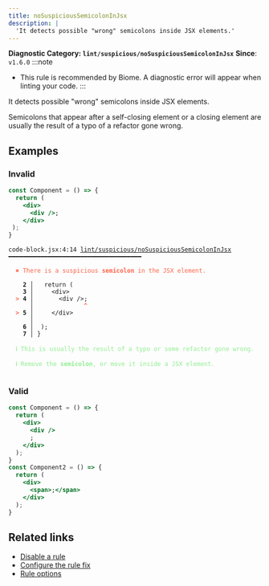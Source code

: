 ```yaml
---
title: noSuspiciousSemicolonInJsx
description: |
  'It detects possible "wrong" semicolons inside JSX elements.'
---
```


**Diagnostic Category: `lint/suspicious/noSuspiciousSemicolonInJsx`**
<Tabs>
<TabItem label="JavaScript (and super languages)" icon="seti:javascript">
**Since**: `v1.6.0`
:::note
- This rule is recommended by Biome. A diagnostic error will appear when linting your code.
:::

It detects possible "wrong" semicolons inside JSX elements.

Semicolons that appear after a self-closing element or a closing element are usually the result of a typo of a refactor gone wrong.

## Examples

### Invalid

```jsx
const Component = () => {
  return (
    <div>
      <div />;
    </div>
 );
}
```

<pre class="language-text"><code class="language-text">code-block.jsx:4:14 <a href="https://biomejs.dev/linter/rules/no-suspicious-semicolon-in-jsx">lint/suspicious/noSuspiciousSemicolonInJsx</a> ━━━━━━━━━━━━━━━━━━━━━━━━━━━━━━━━━━━━━<br /><br /><strong><span style="color: Tomato;">  </span></strong><strong><span style="color: Tomato;">✖</span></strong> <span style="color: Tomato;">There is a suspicious </span><span style="color: Tomato;"><strong>semicolon</strong></span><span style="color: Tomato;"> in the JSX element.</span><br />  <br />    <strong>2 │ </strong>  return (<br />    <strong>3 │ </strong>    &lt;div&gt;<br /><strong><span style="color: Tomato;">  </span></strong><strong><span style="color: Tomato;">&gt;</span></strong> <strong>4 │ </strong>      &lt;div /&gt;;<br />   <strong>   │ </strong>             <strong><span style="color: Tomato;">^</span></strong><br /><strong><span style="color: Tomato;">  </span></strong><strong><span style="color: Tomato;">&gt;</span></strong> <strong>5 │ </strong>    &lt;/div&gt;<br />   <strong>   │ </strong>    <br />    <strong>6 │ </strong> );<br />    <strong>7 │ </strong>&#125;<br />  <br /><strong><span style="color: lightgreen;">  </span></strong><strong><span style="color: lightgreen;">ℹ</span></strong> <span style="color: lightgreen;">This is usually the result of a typo or some refactor gone wrong.</span><br />  <br /><strong><span style="color: lightgreen;">  </span></strong><strong><span style="color: lightgreen;">ℹ</span></strong> <span style="color: lightgreen;">Remove the </span><span style="color: lightgreen;"><strong>semicolon</strong></span><span style="color: lightgreen;">, or move it inside a JSX element.</span><br />  <br /></code></pre>

### Valid

```jsx
const Component = () => {
  return (
    <div>
      <div />
      ;
    </div>
  );
}
const Component2 = () => {
  return (
    <div>
      <span>;</span>
    </div>
  );
}
```

## Related links

- [Disable a rule](/linter/#disable-a-lint-rule)
- [Configure the rule fix](/linter#configure-the-rule-fix)
- [Rule options](/linter/#rule-options)

</TabItem>
</Tabs>

